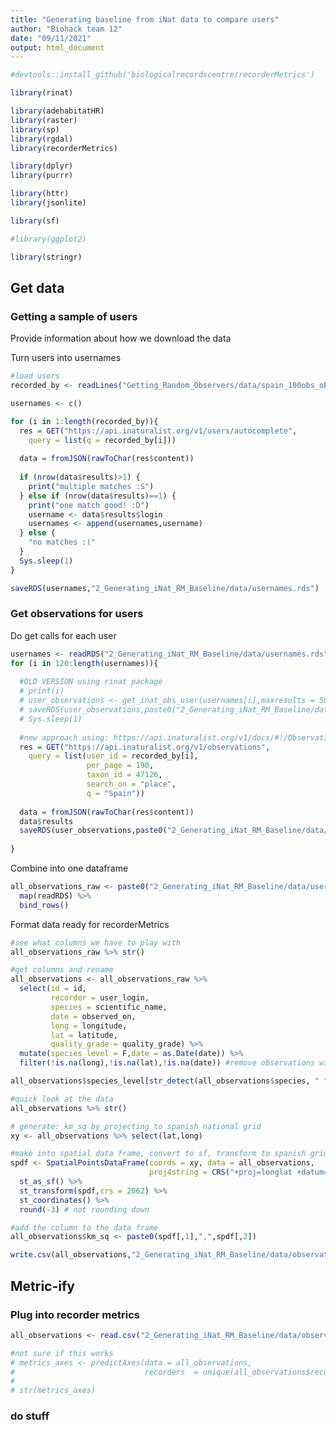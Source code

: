 ```yaml
---
title: "Generating baseline from iNat data to compare users"
author: "Biohack team 12"
date: "09/11/2021"
output: html_document
---
```



```r
#devtools::install_github('biologicalrecordscentre/recorderMetrics')

library(rinat)

library(adehabitatHR)
library(raster)
library(sp)
library(rgdal)
library(recorderMetrics)

library(dplyr)
library(purrr)

library(httr)
library(jsonlite)

library(sf)

#library(ggplot2)

library(stringr)

```

## Get data

### Getting a sample of users


Provide information about how we download the data

Turn users into usernames

```r
#load users
recorded_by <- readLines("Getting_Random_Observers/data/spain_100obs_observers_2021-11-09_12-03.txt")

usernames <- c()

for (i in 1:length(recorded_by)){
  res = GET("https://api.inaturalist.org/v1/users/autocomplete",
    query = list(q = recorded_by[i]))
  
  data = fromJSON(rawToChar(res$content))
  
  if (nrow(data$results)>1) {
    print("multiple matches :S")
  } else if (nrow(data$results)==1) {
    print("one match good! :D")
    username <- data$results$login
    usernames <- append(usernames,username)
  } else {
    "no matches :("
  }
  Sys.sleep(1)
}

saveRDS(usernames,"2_Generating_iNat_RM_Baseline/data/usernames.rds")

```



### Get observations for users

Do get calls for each user

```r
usernames <- readRDS("2_Generating_iNat_RM_Baseline/data/usernames.rds")
for (i in 120:length(usernames)){
  
  #OLD VERSION using rinat package
  # print(i)
  # user_observations <- get_inat_obs_user(usernames[i],maxresults = 5000)
  # saveRDS(user_observations,paste0("2_Generating_iNat_RM_Baseline/data/user_obvs/observations_",usernames[i],".rds"))
  # Sys.sleep(1)
  
  #new approach using: https://api.inaturalist.org/v1/docs/#!/Observations/get_observations
  res = GET("https://api.inaturalist.org/v1/observations",
    query = list(user_id = recorded_by[i],
                 per_page = 190,
                 taxon_id = 47126,
                 search_on = "place",
                 q = "Spain"))
  
  data = fromJSON(rawToChar(res$content))
  data$results
  saveRDS(user_observations,paste0("2_Generating_iNat_RM_Baseline/data/user_obvs/observations_",usernames[i],".rds"))
  
}
```

Combine into one dataframe

```r
all_observations_raw <- paste0("2_Generating_iNat_RM_Baseline/data/user_obvs/",list.files(path = "2_Generating_iNat_RM_Baseline/data/user_obvs", pattern = ".rds")) %>%
  map(readRDS) %>% 
  bind_rows()

```

Format data ready for recorderMetrics

```r
#see what columns we have to play with
all_observations_raw %>% str()

#get columns and rename
all_observations <- all_observations_raw %>% 
  select(id = id,
         recorder = user_login,
         species = scientific_name,
         date = observed_on,
         long = longitude,
         lat = latitude,
         quality_grade = quality_grade) %>%
  mutate(species_level = F,date = as.Date(date)) %>%
  filter(!is.na(long),!is.na(lat),!is.na(date)) #remove observations without locaton or date

all_observations$species_level[str_detect(all_observations$species, " ")] <- T

#quick look at the data
all_observations %>% str()

# generate: km_sq by projecting to spanish national grid
xy <- all_observations %>% select(lat,long)

#make into spatial data frame, convert to sf, transform to spanish grid, get coordinates and round to nearest 1000
spdf <- SpatialPointsDataFrame(coords = xy, data = all_observations,
                               proj4string = CRS("+proj=longlat +datum=WGS84 +ellps=WGS84 +towgs84=0,0,0")) %>% 
  st_as_sf() %>% 
  st_transform(spdf,crs = 2062) %>% 
  st_coordinates() %>% 
  round(-3) # not rounding down

#add the column to the data frame
all_observations$km_sq <- paste0(spdf[,1],",",spdf[,2])

write.csv(all_observations,"2_Generating_iNat_RM_Baseline/data/observations/draft_data.csv")
```

## Metric-ify

### Plug into recorder metrics

```r

all_observations <- read.csv("2_Generating_iNat_RM_Baseline/data/observations/draft_data.csv")

#not sure if this works
# metrics_axes <- predictAxes(data = all_observations,
#                             recorders  = unique(all_observations$recorder)[1:3])
# 
# str(metrics_axes)
```


### do stuff









